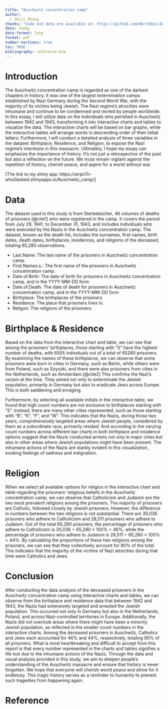```yaml
---
title: "Auschwitz concentration camp"
author: 
  - Shiji Zhang
thanks: "Code and data are available at: https://github.com/Northboi/Auschwitz-camp, the interactive graphs and tables are available at: https://wrpn7n-who0asked.shinyapps.io/Auschwitz_camp/ "
date: today
date-format: long
format: pdf
number-sections: true
toc: TRUE
bibliography: reference.bib
---
```


\newpage

# Introduction

The Auschwitz concentration camp is regarded as one of the darkest chapters in history. It was one of the largest extermination camps established by Nazi Germany during the Second World War, with the majority of its victims being Jewish. The Nazi regime's atrocities were inhumane and continue to be condemned and reviled by people worldwide. In this essay, I will utilize data on the individuals who perished in Auschwitz between 1942 and 1943, transforming it into interactive charts and tables to visualize the data. The interactive charts will be based on bar graphs, while the interactive tables will arrange words in descending order of their initial letters. Furthermore, I will conduct a detailed analysis of three variables in the dataset: Birthplace, Residence, and Religion, to expose the Nazi regime's intentions in this massacre. Ultimately, I hope my essay can emphasize the importance of history. It's not just a retrospective of the past but also a reflection on the future. We must remain vigilant against the repetition of history, cherish peace, and aspire for a world without war.

[The link to my shiny app: https://wrpn7n-who0asked.shinyapps.io/Auschwitz_camp/]

# Data

The dataset used in this study is from Sterbebücher, 46 volumes of deaths of prisoners [@cite1] who were registered in the camp. It covers the period from July 29, 1941, to December 31, 1943, and includes individuals who were executed by the Nazis in the Auschwitz concentration camp. The dataset, known as the death list, includes the surnames, first names, birth dates, death dates, birthplaces, residences, and religions of the deceased, totaling 65,280 observations. 

- Last.Name: The last name of the prisoners in Auschwitz concentration camp.
- First.Names.s.: The first name of the prisoners in Auschwitz concentration camp.
- Date.of.Birth: The date of birth for prisoners in Auschwitz concentration camp, and in the YYYY-MM-DD form
- Date.of.Death: The date of death for prisoners in Auschwitz concentration camp, and in the YYYY-MM-DD form
- Birthplace: The birthplaces of the prisoners
- Residence: The place that prisoners lives in.
- Religon: The religions of the prisoners.

# Birthplace & Residence

Based on the data from the interactive chart and table, we can see that among the prisoners' birthplaces, those starting with "S" have the highest number of deaths, with 6505 individuals out of a total of 65280 prisoners. By examining the names of these birthplaces, we can observe that some prisoners were born in cities in Germany, such as Berlin, while others were from Poland, such as Szyszki, and there were also prisoners from cities in the Netherlands, such as Amsterdam.[@cite2] This confirms the Nazi's racism at the time. They aimed not only to exterminate the Jewish population, primarily in Germany but also to eradicate Jews across Europe. This is both saddening and enraging.

Furthermore, by selecting all available initials in the interactive table, we found that high count numbers are not exclusive to birthplaces starting with "S". Instead, there are many other cities represented, such as those starting with "B", "K", "F", and "W". This indicates that the Nazis, during those two years, comprehensively targeted areas where Jewish people, considered by them as a subordinate race, primarily resided. And according to the varying count numbers across different bar charts in both birthplace and residence options suggest that the Nazis conducted arrests not only in major cities but also in other areas where Jewish populations might have been present. The inhumane actions of the Nazis are starkly evident in this visualization, evoking feelings of sadness and indignation.

# Religion

When we select all available options for religion in the interactive chart and table regarding the prisoners' religious beliefs in the Auschwitz concentration camp, we can observe that Catholicism and Judaism are the two most prevalent religions among the prisoners. The majority of prisoners are Catholic, followed closely by Jewish prisoners. However, the difference in numbers between the two religions is not substantial. There are 30,036 prisoners who adhere to Catholicism and 28,511 prisoners who adhere to Judaism. Out of the total 65,280 prisoners, the percentage of prisoners who adhere to Catholicism is 30,036 ÷ 65,280 × 100% = 46%, while the percentage of prisoners who adhere to Judaism is 28,511 ÷ 65,280 × 100% = 44%. By calculating the proportions of these two religions among the prisoners, we can see that they collectively account for 90% of the total. This indicates that the majority of the victims of Nazi atrocities during that time were Catholics and Jews.

# Conclusion

After conducting the data analysis of the deceased prisoners in the Auschwitz concentration camp using interactive charts and tables, we can observe from the birthplace and residence data that between 1942 and 1943, the Nazis had extensively targeted and arrested the Jewish population. This occurred not only in Germany but also in the Netherlands, Poland, and across Nazi-controlled territories in Europe. Additionally, the Nazis did not overlook areas where there might have been a minority Jewish population, as reflected in the smaller count numbers in the interactive charts. Among the deceased prisoners in Auschwitz, Catholics and Jews each accounted for 46% and 44%, respectively, totaling 90% of all prisoners. What is most heartbreaking and difficult to accept from this report is that every number represented in the charts and tables signifies a life lost due to the inhumane actions of the Nazis. Through the data and visual analysis provided in this study, we aim to deepen people's understanding of the Auschwitz massacre and ensure that history is never forgotten. We hope that everyone will cherish world peace and strive for it endlessly. This tragic history serves as a reminder to humanity to prevent such tragedies from happening again.

\newpage

# Reference

